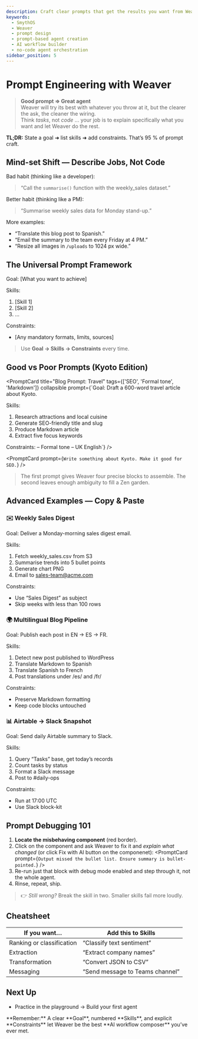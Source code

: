 ```yaml
---
description: Craft clear prompts that get the results you want from Weaver.
keywords:
  - SmythOS
  - Weaver
  - prompt design
  - prompt-based agent creation
  - AI workflow builder
  - no-code agent orchestration
sidebar_position: 5
---
```

# Prompt Engineering with Weaver

> **Good prompt ⇒ Great agent**  
> Weaver will try its best with whatever you throw at it, but the clearer the ask, the cleaner the wiring.  
> Think *tasks*, not *code* ... your job is to explain specifically what you want and let Weaver do the rest.

<InfoCallout> **TL;DR:** State a goal ➜ list skills ➜ add constraints. That’s 95 % of prompt craft. </InfoCallout>

<Divider/>

## Mind-set Shift — Describe Jobs, Not Code

Bad habit (thinking like a developer):

> “Call the `summarise()` function with the weekly_sales dataset.”

Better habit (thinking like a PM):

> “Summarise weekly sales data for Monday stand-up.”

More examples:

- “Translate this blog post to Spanish.”  
- “Email the summary to the team every Friday at 4 PM.”  
- “Resize all images in `/uploads` to 1024 px wide.”

<Divider/>

## The Universal Prompt Framework

Goal: [What you want to achieve]

Skills:
1. [Skill 1]
2. [Skill 2]
3. …

Constraints:
- [Any mandatory formats, limits, sources]

>Use **Goal → Skills → Constraints** every time.

<Divider/>

## Good vs Poor Prompts (Kyoto Edition)

<PromptCard
  title="Blog Prompt: Travel"
  tags={['SEO', 'Formal tone', 'Markdown']}
  collapsible
  prompt={`Goal: Draft a 600-word travel article about Kyoto.

Skills:
1. Research attractions and local cuisine
2. Generate SEO-friendly title and slug
3. Produce Markdown article
4. Extract five focus keywords

Constraints:
– Formal tone
– UK English`}
/>

<PromptCard prompt={`Write something about Kyoto. Make it good for SEO.`} />

> The first prompt gives Weaver four precise blocks to assemble.
> The second leaves enough ambiguity to fill a Zen garden.

<Divider/>

## Advanced Examples — Copy & Paste

### ✉️ Weekly Sales Digest

Goal: Deliver a Monday-morning sales digest email.

Skills:
1. Fetch weekly_sales.csv from S3
2. Summarise trends into 5 bullet points
3. Generate chart PNG
4. Email to sales-team@acme.com

Constraints:
- Use “Sales Digest” as subject
- Skip weeks with less than 100 rows

### 🌍 Multilingual Blog Pipeline

Goal: Publish each post in EN → ES → FR.

Skills:
1. Detect new post published to WordPress
2. Translate Markdown to Spanish
3. Translate Spanish to French
4. Post translations under /es/ and /fr/

Constraints:
- Preserve Markdown formatting
- Keep code blocks untouched

### 📊 Airtable → Slack Snapshot

Goal: Send daily Airtable summary to Slack.

Skills:
1. Query “Tasks” base, get today’s records
2. Count tasks by status
3. Format a Slack message
4. Post to #daily-ops

Constraints:
- Run at 17:00 UTC
- Use Slack block-kit

<Divider/>

## Prompt Debugging 101

1. **Locate the misbehaving component** (red border).
2. Click on the component and ask Weaver to fix it and *explain what changed* (or click Fix with AI button on the componenet):
   <PromptCard prompt={`Output missed the bullet list. Ensure summary is bullet-pointed.`} />
3. Re-run just that block with debug mode enabled and step through it, not the whole agent.
4. Rinse, repeat, ship.

> 👉 *Still wrong?* Break the skill in two. Smaller skills fail more loudly.

<Divider/>

## Cheatsheet

| If you want…              | Add this to **Skills**          |
| ------------------------- | ------------------------------- |
| Ranking or classification | “Classify text sentiment”       |
| Extraction                | “Extract company names”         |
| Transformation            | “Convert JSON to CSV”           |
| Messaging                 | “Send message to Teams channel” |

<Divider/>

## Next Up

* Practice in the playground → <DocLink to="/docs/agent-weaver/quickstart">Build your first agent</DocLink>

<InfoCallout>
**Remember:** A clear **Goal**, numbered **Skills**, and explicit **Constraints** let Weaver be the best **AI workflow composer** you’ve ever met.
</InfoCallout>